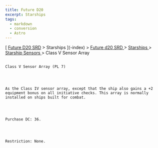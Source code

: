 ```yaml
---
title: Future D20
excerpt: Starships
tags:
  - markdown
  - conversion
  - Astro
---
```







[
[Future D20 SRD]( / ) > Starships
     ](-index)
     >
     [
      Future d20 SRD
     ](future-d20-srd-index)
     >
     [
      Starships
     ](future-d20-srd-starships-index)
     >
     [
      Starship Sensors
     ](future-d20-srd-starships-starship-sensors-index)
     > Class V Sensor Array
    




## 
    Class V Sensor Array (PL 7)
   



    As the Class IV sensor array, except that the ship also gains a +2 equipment bonus on all initiative checks. This array is normally installed on ships built for combat.
   



    Purchase DC: 36.
   



    Restriction: None.
   





